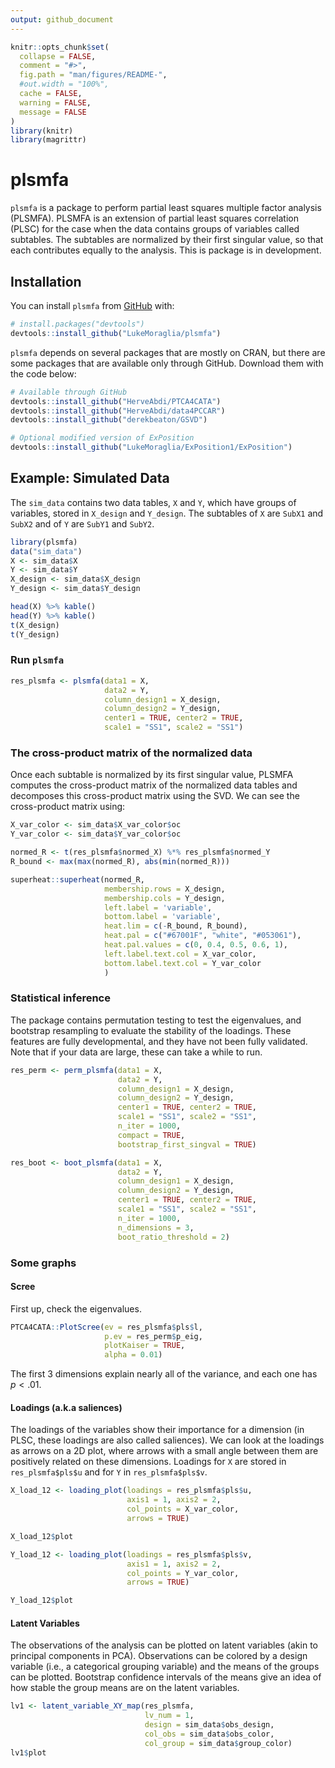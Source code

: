 ```yaml
---
output: github_document
---
```


<!-- README.md is generated from README.Rmd. Please edit that file -->

```r
knitr::opts_chunk$set(
  collapse = FALSE,
  comment = "#>",
  fig.path = "man/figures/README-",
  #out.width = "100%",
  cache = FALSE,
  warning = FALSE,
  message = FALSE
)
library(knitr)
library(magrittr)
```

# plsmfa

<!-- badges: start -->
<!-- badges: end -->

`plsmfa` is a package to perform partial least squares multiple factor analysis (PLSMFA). 
PLSMFA is an extension of partial least squares correlation (PLSC) for the case when the data contains groups of variables called subtables.
The subtables are normalized by their first singular value, so that each contributes equally to the analysis.
This is package is in development.

## Installation

You can install `plsmfa` from [GitHub](https://github.com/LukeMoraglia/plsmfa) with:

```r
# install.packages("devtools")
devtools::install_github("LukeMoraglia/plsmfa")
```

`plsmfa` depends on several packages that are mostly on CRAN, but there are some packages that are available only through GitHub. Download them with the code below:

```r
# Available through GitHub
devtools::install_github("HerveAbdi/PTCA4CATA")
devtools::install_github("HerveAbdi/data4PCCAR")
devtools::install_github("derekbeaton/GSVD")

# Optional modified version of ExPosition
devtools::install_github("LukeMoraglia/ExPosition1/ExPosition")
```

## Example: Simulated Data

The `sim_data` contains two data tables, `X` and `Y`, which have groups of variables, stored in `X_design` and `Y_design`.
The subtables of `X` are `SubX1` and `SubX2` and of `Y` are `SubY1` and `SubY2`. 
 
```r
library(plsmfa)
data("sim_data")
X <- sim_data$X
Y <- sim_data$Y
X_design <- sim_data$X_design
Y_design <- sim_data$Y_design

head(X) %>% kable()
head(Y) %>% kable()
t(X_design)
t(Y_design)
```

### Run ```plsmfa```

```r
res_plsmfa <- plsmfa(data1 = X, 
                     data2 = Y,
                     column_design1 = X_design,
                     column_design2 = Y_design,
                     center1 = TRUE, center2 = TRUE,
                     scale1 = "SS1", scale2 = "SS1")
```

### The cross-product matrix of the normalized data

Once each subtable is normalized by its first singular value, PLSMFA computes the cross-product matrix of the normalized data tables and decomposes this cross-product matrix using the SVD.
We can see the cross-product matrix using:

```r
X_var_color <- sim_data$X_var_color$oc
Y_var_color <- sim_data$Y_var_color$oc

normed_R <- t(res_plsmfa$normed_X) %*% res_plsmfa$normed_Y
R_bound <- max(max(normed_R), abs(min(normed_R)))

superheat::superheat(normed_R,
                     membership.rows = X_design,
                     membership.cols = Y_design,
                     left.label = 'variable',
                     bottom.label = 'variable',
                     heat.lim = c(-R_bound, R_bound),
                     heat.pal = c("#67001F", "white", "#053061"),
                     heat.pal.values = c(0, 0.4, 0.5, 0.6, 1),
                     left.label.text.col = X_var_color,
                     bottom.label.text.col = Y_var_color
                     )
```

### Statistical inference

The package contains permutation testing to test the eigenvalues, and bootstrap resampling to evaluate the stability of the loadings.
These features are fully developmental, and they have not been fully validated.
Note that if your data are large, these can take a while to run.

```r
res_perm <- perm_plsmfa(data1 = X, 
                        data2 = Y,
                        column_design1 = X_design,
                        column_design2 = Y_design,
                        center1 = TRUE, center2 = TRUE,
                        scale1 = "SS1", scale2 = "SS1",
                        n_iter = 1000,
                        compact = TRUE,
                        bootstrap_first_singval = TRUE)
```

```r
res_boot <- boot_plsmfa(data1 = X, 
                        data2 = Y,
                        column_design1 = X_design,
                        column_design2 = Y_design,
                        center1 = TRUE, center2 = TRUE,
                        scale1 = "SS1", scale2 = "SS1",
                        n_iter = 1000,
                        n_dimensions = 3,
                        boot_ratio_threshold = 2)
```

### Some graphs

#### Scree

First up, check the eigenvalues.
```r
PTCA4CATA::PlotScree(ev = res_plsmfa$pls$l,
                     p.ev = res_perm$p_eig,
                     plotKaiser = TRUE, 
                     alpha = 0.01)
```

The first 3 dimensions explain nearly all of the variance, and each one has $p < .01$.

#### Loadings (a.k.a saliences)

The loadings of the variables show their importance for a dimension (in PLSC, these loadings are also called saliences).
We can look at the loadings as arrows on a 2D plot, where arrows with a small angle between them are positively related on these dimensions.
Loadings for `X` are stored in `res_plsmfa$pls$u` and for `Y` in `res_plsmfa$pls$v`.
```r
X_load_12 <- loading_plot(loadings = res_plsmfa$pls$u,
                          axis1 = 1, axis2 = 2,
                          col_points = X_var_color,
                          arrows = TRUE)

X_load_12$plot
```
```r
Y_load_12 <- loading_plot(loadings = res_plsmfa$pls$v,
                          axis1 = 1, axis2 = 2,
                          col_points = Y_var_color,
                          arrows = TRUE)

Y_load_12$plot
```

#### Latent Variables

The observations of the analysis can be plotted on latent variables (akin to principal components in PCA).
Observations can be colored by a design variable (i.e., a categorical grouping variable) and the means of the groups can be plotted.
Bootstrap confidence intervals of the means give an idea of how stable the group means are on the latent variables.


```r
lv1 <- latent_variable_XY_map(res_plsmfa,
                              lv_num = 1,
                              design = sim_data$obs_design,
                              col_obs = sim_data$obs_color,
                              col_group = sim_data$group_color)
lv1$plot
```


